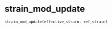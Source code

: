 # strain_mod_update { #pyslammer.strain_mod_update }

```python
strain_mod_update(effective_strain, ref_strain)
```

